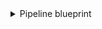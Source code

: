 <details>
<summary>Pipeline blueprint</summary>
```json showLineNumbers
{
  "identifier": "gitlabPipeline",
  "title": "GitLab Pipeline",
  "icon": "GitLab",
  "schema": {
    "properties": {
      "creator": {
        "type": "string",
        "title": "Creator",
        "description": "Name of the user who triggered the pipeline"
      },
      "status": {
        "type": "string",
        "title": "Status",
        "description": "Current status of the pipeline"
      },
      "createdAt": {
        "type": "string",
        "title": "Created At",
        "format": "date-time",
        "description": "When the pipeline was created"
      },
      "updatedAt": {
        "type": "string",
        "title": "Updated At",
        "format": "date-time",
        "description": "When the pipeline was last updated"
      },
      "description": {
        "type": "string",
        "title": "Description",
        "description": "Pipeline description"
      },
      "link": {
        "type": "string",
        "title": "Link",
        "format": "url",
        "description": "URL to the pipeline in GitLab"
      }
    },
    "required": []
  },
  "relations": {
    "project": {
      "title": "Service",
      "target": "service",
      "required": false,
      "many": false
    }
  }
}
```
</details>